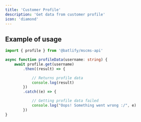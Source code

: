 ```yaml
---
title: 'Customer Profile'
description: 'Get data from customer profile'
icon: 'diamond'
---
```


## Example of usage
```ts
import { profile } from '@batlify/mscms-api'

async function profileData(username: string) {
    await profile.get(username)
        .then((result) => {

            // Returns profile data
            console.log(result)
        })
        .catch((e) => {

            // Getting profile data failed
            console.log("Oops! Something went wrong :/", e)
        })
}
```